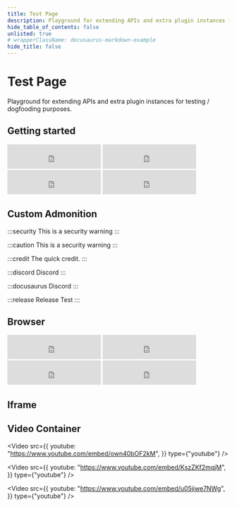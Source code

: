 ```yaml
---
title: Test Page
description: Playground for extending APIs and extra plugin instances for testing / dogfooding purposes.
hide_table_of_contents: false
unlisted: true
# wrapperClassName: docusaurus-markdown-example
hide_title: false
---
```


# Test Page

Playground for extending APIs and extra plugin instances for testing / dogfooding purposes.


## Getting started


<iframe src="https://free.timeanddate.com/clock/i9ddm2hg/n179/fn6/fs16/fc0f9/tc000/ftb/pa8/tt0/tw1/th1/ta1/tb4" frameborder="0" width="212" height="55"></iframe>


<iframe src="https://free.timeanddate.com/clock/i9ddm2hg/n155/fn6/fs16/fcff0/tc000/ftb/pa8/tt0/tw1/th1/ta1/tb4" frameborder="0" width="212" height="55"></iframe>


<iframe src="https://free.timeanddate.com/clock/i9ddm2hg/n80/fn6/fs16/fcf90/tc000/ftb/pa8/tt0/tw1/th1/ta1/tb4" frameborder="0" width="212" height="55"></iframe>


<iframe src="https://free.timeanddate.com/clock/i9ddm2hg/n137/fn6/fs16/fcf0f/tc000/ftb/pa8/tt0/tw1/th1/ta1/tb4" frameborder="0" width="212" height="55"></iframe>




## Custom Admonition

:::security
This is a security warning
:::

:::caution
This is a security warning
:::

:::credit
The quick credit.
:::

:::discord
Discord 
:::

:::docusaurus
Discord 
:::

:::release
Release Test
::: 

## Browser

<BrowserWindow url="/?-theme=dark">


<iframe src="https://free.timeanddate.com/clock/i9ddm2hg/n179/fn6/fs16/fc0f9/tc000/ftb/pa8/tt0/tw1/th1/ta1/tb4" frameborder="0" width="212" height="55"></iframe>


<iframe src="https://free.timeanddate.com/clock/i9ddm2hg/n155/fn6/fs16/fcff0/tc000/ftb/pa8/tt0/tw1/th1/ta1/tb4" frameborder="0" width="212" height="55"></iframe>


<iframe src="https://free.timeanddate.com/clock/i9ddm2hg/n80/fn6/fs16/fcf90/tc000/ftb/pa8/tt0/tw1/th1/ta1/tb4" frameborder="0" width="212" height="55"></iframe>


<iframe src="https://free.timeanddate.com/clock/i9ddm2hg/n137/fn6/fs16/fcf0f/tc000/ftb/pa8/tt0/tw1/th1/ta1/tb4" frameborder="0" width="212" height="55"></iframe>

</BrowserWindow>

## Iframe


<IframeWindow url="/?docusaurus-theme=dark" />

<IframeWindow url="/?docusaurus-theme=light" />

<IframeWindow url="/docs/?docusaurus-theme=dark" />



<IframeWindow url="https://www.timeanddate.com/worldclock/fullscreen.html?n=145" />


<IframeWindow url="https://kitiplex.github.io/" />

<IframeWindow url="https://kitiplex.github.io/iuiu/" />

<IframeWindow url="https://kitimi.vercel.app/" />

<IframeWindow url="https://mkeithx-docs.vercel.app/" />



## Video Container 

<div className="video-container">

<Video
  src={{
    youtube: "https://www.youtube.com/embed/own40bOF2kM",
  }}
  type={"youtube"}
/>

</div>


<div className="video-container">

<Video
  src={{
    youtube: "https://www.youtube.com/embed/KszZKf2mqjM",
  }}
  type={"youtube"}
/>

</div>


<div className="video-container">

<Video
  src={{
    youtube: "https://www.youtube.com/embed/u05jiwe7NWg",
  }}
  type={"youtube"}
/>



</div>


